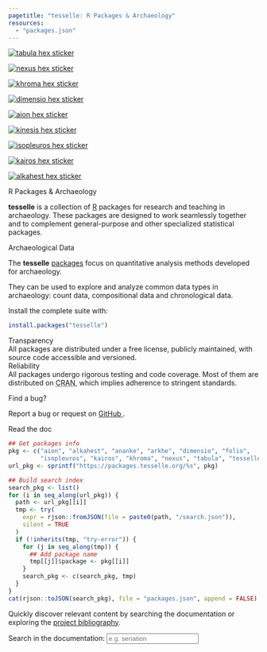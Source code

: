 ```yaml
---
pagetitle: "tesselle: R Packages & Archaeology"
resources: 
  - "packages.json"
---
```


::: {#front-page}

::: {#first .column-screen}
::: {.grid .column-page .band}

::: {.g-col-lg-6 .g-col-12 .g-col-md-12}
::: {.hex-badges}
<a href="https://packages.tesselle.org/tabula/">
  <div class=""></div>
  <img src="images/tabula.png" alt="tabula hex sticker" class="r1 c0">
</a>

<a href="https://packages.tesselle.org/nexus/">
  <div class="filtered r2 c0"></div>
  <img src="images/nexus.png" alt="nexus hex sticker" class="r2 c0">
</a>

<a href="https://packages.tesselle.org/khroma/">
  <div class="filtered r3 c0"></div>
  <img src="images/khroma.png" alt="khroma hex sticker" class="r3 c0">
</a>


<a href="https://packages.tesselle.org/dimensio/">
  <div class="filtered r2 c1"></div>
  <img src="images/dimensio.png" alt="dimensio hex sticker" class="r2 c1">
</a>

<a href="https://packages.tesselle.org/aion/">
 <div class="filtered r3 c1"></div>
 <img src="images/aion.png" alt="aion hex sticker" class="r3 c1">
</a>

<a href="https://packages.tesselle.org/kinesis/">
 <div class="filtered r4 c1"></div>
 <img src="images/kinesis.png" alt="kinesis hex sticker" class="r4 c1">
</a>

<a href="https://packages.tesselle.org/isopleuros/">
  <div class="filtered r4 c1"></div>
  <img src="images/isopleuros.png" alt="isopleuros hex sticker" class="r4 c2">
</a>


<a href="https://packages.tesselle.org/kairos/">
  <div class="filtered r2 c1"></div>
  <img src="images/kairos.png" alt="kairos hex sticker" class="r2 c2">
</a>

<a href="https://packages.tesselle.org/alkahest/">
 <div class="filtered r3 c1"></div>
 <img src="images/alkahest.png" alt="alkahest hex sticker" class="r3 c2">
</a>
:::
:::

::: {.g-col-lg-6 .g-col-12 .g-col-md-12}
[R Packages & Archaeology]{.tagline}

**tesselle** is a collection of [R](https://www.r-project.org/) packages for research and teaching in archaeology. These packages are designed to work seamlessly together and to complement general-purpose and other specialized statistical packages.
:::

:::
:::

::: {#second .column-screen}
::: {.grid .column-page .band}
::: {.g-col-lg-6 .g-col-12 .g-col-md-12}
[Archaeological Data]{.tagline}

The **tesselle** [packages](https://packages.tesselle.org) focus on quantitative analysis methods developed for archaeology.

They can be used to explore and analyze common data types in archaeology: count data, compositional data and chronological data.

Install the complete suite with:

```r
install.packages("tesselle")
```
:::

::: {.g-col-lg-6 .g-col-12 .g-col-md-12}
::: {.event}
<div class="eventTitle">[Transparency]{.tagline}</div>
<div class="eventDetails">All packages are distributed under a free license, publicly maintained, with source code accessible and versioned.</div>
:::

::: {.event}
<div class="eventTitle">[Reliability]{.tagline}</div>
<div class="eventDetails">All packages undergo rigorous testing and code coverage. Most of them are distributed on <abbr title="Comprehensive R Archive Network">CRAN</abbr>, which implies adherence to stringent standards.</div>
:::
:::
:::
:::

::: {#third}
::: {.grid .column-page .band}
::: {.g-col-lg-6 .g-col-12 .g-col-md-12}
[Find a bug?]{.tagline}

Report a bug or request on [GitHub <i class="bi bi-github" aria-hidden="true"></i>](https://github.com/tesselle/).
:::

::: {.g-col-lg-6 .g-col-12 .g-col-md-12}
[Read the doc]{.tagline}

```r
## Get packages info
pkg <- c("aion", "alkahest", "ananke", "arkhe", "dimensio", "folio", 
         "isopleuros", "kairos", "khroma", "nexus", "tabula", "tesselle")
url_pkg <- sprintf("https://packages.tesselle.org/%s", pkg)

## Build search index
search_pkg <- list()
for (i in seq_along(url_pkg)) {
  path <- url_pkg[[i]]
  tmp <- try(
    expr = rjson::fromJSON(file = paste0(path, "/search.json")),
    silent = TRUE
  )
  if (!inherits(tmp, "try-error")) {
    for (j in seq_along(tmp)) {
      ## Add package name
      tmp[[j]]$package <- pkg[[i]]
    }
    search_pkg <- c(search_pkg, tmp)
  }
}
cat(rjson::toJSON(search_pkg), file = "packages.json", append = FALSE)
```

Quickly discover relevant content by searching the documentation or exploring the [project bibliography](https://www.zotero.org/groups/2894473/tesselle/library).

```{=html}
<form role="search">
  <div class="form-group">
    <label for="search-packages" class="form-label">Search in the documentation:</label>
    <input type="search" class="form-control" aria-label="Search" name="search-packages" data-search-index="/packages.json" id="search-packages" placeholder="e.g. seriation" autocomplete="off">
  </div>
</form>
```
:::
:::
:::

:::

```{=html}
<!-- JQuery -->
<script src="scripts/jquery-3.7.0.min.js"></script>

<!-- Search -->
<script src="scripts/fuse-6.6.2.min.js"></script>
<script src="scripts/autocomplete-0.38.1.min.js"></script>
<script src="scripts/packages.js"></script>
```
